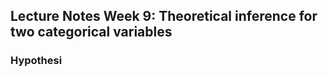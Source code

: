 ## Lecture Notes Week 9: Theoretical inference for two categorical variables 


\setstretch{1}


### Hypothesi

\newpage

